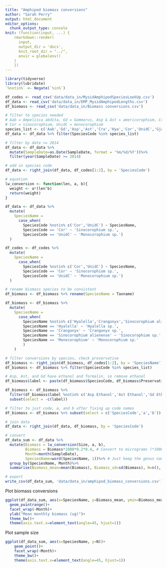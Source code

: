 ```yaml
---
title: "Amphipod biomass conversions"
author: "Sarah Perry"
output: html_document
editor_options: 
  chunk_output_type: console
knit: (function(input, ...) {
    rmarkdown::render(
      input,
      output_dir = 'docs',
      knit_root_dir = "../",
      envir = globalenv()
    )
    })
---
```



```r
library(tidyverse)
library(lubridate)
`%notin%` <- Negate(`%in%`)
```

```r
df_codes <- read_csv('data/data_in/MysidAmphipodSpeciesLookUp.csv')
df_data <- read_csv('data/data_in/EMP_MysidAmphipodLengths.csv')
df_biomass <- read_csv('data/data_in/Biomass conversions.csv')

# filter to species needed
# Aab = Ampelisca abdita, Gd = Gammarus, Asp & Ast = americorophium, Cra = Crangonyx, Hya = Hyalella
# Cor = sinocorophium, UnidC = monocorophium
species_list <- c('Aab','Gd','Asp','Ast','Cra','Hya','Cor','UnidC','Gja')
df_data <- df_data %>% filter(SpeciesCode %in% species_list)

# filter by date >= 2014
df_data <- df_data %>% 
  mutate(SampleDate=as.Date(SampleDate, format = '%m/%d/%Y'))%>%
  filter(year(SampleDate) >= 2014)

# add in species code
df_data <- right_join(df_data, df_codes[1:2], by = 'SpeciesCode')

# equation
lw_conversion <- function(len, a, b){
  weight <- a*(len^b)
  return(weight)
}

df_data <- df_data %>%
  mutate(
    SpeciesName =
      case_when(
        SpeciesCode %notin% c('Cor','UnidC') ~ SpeciesName,
        SpeciesCode == 'Cor' ~ 'Sinocorophium sp.',
        SpeciesCode == 'UnidC' ~ 'Monocorophium sp.')
  )

df_codes <- df_codes %>%
  mutate(
    SpeciesName =
      case_when(
        SpeciesCode %notin% c('Cor','UnidC') ~ SpeciesName,
        SpeciesCode == 'Cor' ~ 'Sinocorophium sp.',
        SpeciesCode == 'UnidC' ~ 'Monocorophium sp.')
  )
```

```r
# rename biomass species to be consistent
df_biomass <- df_biomass %>% rename(SpeciesName = Taxname)

df_biomass <- df_biomass %>%
  mutate(
    SpeciesName =
      case_when(
        SpeciesName %notin% c('Hyalella','Crangonyx','Sinocorophium alienense','Monocorophium') ~ SpeciesName,
        SpeciesName == 'Hyalella' ~ 'Hyalella sp.',
        SpeciesName == 'Crangonyx' ~ 'Crangonyx sp.',
        SpeciesName == 'Sinocorophium alienense' ~ 'Sinocorophium sp.',
        SpeciesName == 'Monocorophium' ~ 'Monocorophium sp.'
        )
    )

# filter conversions by species, check preservative
df_biomass <- right_join(df_biomass, df_codes[1:2], by = 'SpeciesName')
df_biomass <- df_biomass %>% filter(SpeciesCode %in% species_list)

# Asp, Ast, and Gd have ethanol and formalin, so remove ethanol
df_biomass$label <- paste(df_biomass$SpeciesCode, df_biomass$Preservative)

df_biomass <- df_biomass %>%
  filter(df_biomass$label %notin% c('Asp Ethanol','Ast Ethanol','Gd Ethanol')) %>%
  subset(select = -c(label))

# filter to just code, a, and b after fixing up code names
df_biomass <- df_biomass %>% subset(select = c('SpeciesCode','a','b'))

# join data
df_data <- right_join(df_data, df_biomass, by = 'SpeciesCode')
```

```r
# convert 
df_data_sum <- df_data %>%
  mutate(Biomass = lw_conversion(Size, a, b), 
         Biomass = Biomass*1000*0.2*0.4, # Convert to micrograms (*1000), then to dry weight (*0.2), then to carbon weight (*0.4)
         Month=month(SampleDate),
         SpeciesName=word(SpeciesName, 1))%>% # Just keep the genus names for adding to biomass
  group_by(SpeciesName, Month)%>%
  summarise(Biomass_mean=mean(Biomass), Biomass_sd=sd(Biomass), N=n(), .groups="drop")

# export
write_csv(df_data_sum, 'data/data_in/amphipod_biomass_conversions.csv')
```

Plot biomass conversions
```r
ggplot(df_data_sum, aes(x=SpeciesName, y=Biomass_mean, ymin=Biomass_mean-Biomass_sd, ymax=Biomass_mean+Biomass_sd))+
  geom_pointrange()+
  facet_wrap(~Month)+
  ylab("Mean monthly biomass (ug)")+
  theme_bw()+
  theme(axis.text.x=element_text(angle=45, hjust=1))
```

Plot sample size
```r
ggplot(df_data_sum, aes(x=SpeciesName, y=N))+
    geom_point()+
    facet_wrap(~Month)+
    theme_bw()+
    theme(axis.text.x=element_text(angle=45, hjust=1))
```

